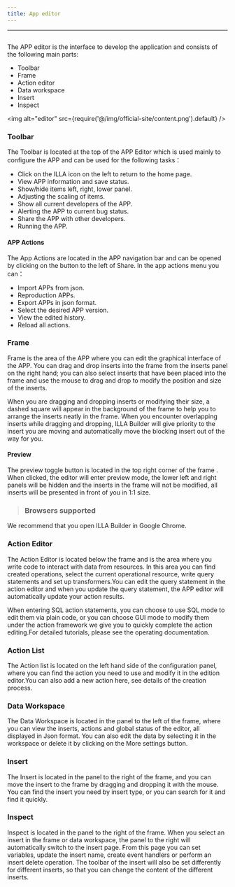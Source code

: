 ```yaml
---
title: App editor
---
```

---

## <Heading hidden>App editor</Heading>

The APP editor is the interface to develop the application and consists of the following main parts:
- Toolbar
- Frame
- Action editor
- Data workspace
- Insert
- Inspect

<img alt="editor" src={require('@/img/official-site/content.png').default} />

### Toolbar
The Toolbar is located at the top of the APP Editor which is used mainly to configure the APP and can be used for the following tasks：
  - Click on the ILLA icon on the left to return to the home page.
  - View APP information and save status.
  - Show/hide items left, right, lower panel.
  - Adjusting the scaling of items.
  - Show all current developers of the APP.
  - Alerting the APP to current bug status.
  - Share the APP with other developers.
  - Running the APP.

#### APP Actions
The App Actions are located in the APP navigation bar and can be opened by clicking on the button to the left of Share. In the app actions menu you can：
  - Import APPs from json.
  - Reproduction APPs.
  - Export APPs in json format.
  - Select the desired APP version.
  - View the edited history.
  - Reload all actions.

[//]: # ([Image])

### Frame
Frame is the area of the APP where you can edit the graphical interface of the APP. You can drag and drop inserts into the frame from the inserts panel on the right hand; you can also select inserts that have been placed into the frame and use the mouse to drag and drop to modify the position and size of the inserts.

When you are dragging and dropping inserts or modifying their size, a dashed square will appear in the background of the frame to help you to arrange the inserts neatly in the frame. When you encounter overlapping inserts while dragging and dropping, ILLA Builder will give priority to the insert you are moving and automatically move the blocking insert out of the way for you.

#### Preview
The preview toggle button is located in the top right corner of the frame . When clicked, the editor will enter preview mode, the lower left and right panels will be hidden and the inserts in the frame will not be modified, all inserts will be presented in front of you in 1:1 size.

>### Browsers supported
We recommend that you open ILLA Builder in Google Chrome.

### Action Editor
The Action Editor is located below the frame and is the area where you write code to interact with data from resources. In this area you can find created operations, select the current operational resource, write query statements and set up transformers.You can edit the query statement in the action editor and when you update the query statement, the APP editor will automatically update your action results.

When entering SQL action statements, you can choose to use SQL mode to edit them via plain code, or you can choose GUI mode to modify them under the action framework we give you to quickly complete the action editing.For detailed tutorials, please see the operating documentation.

### Action List
The Action list is located on the left hand side of the configuration panel, where you can find the action you need to use and modify it in the edition editor.You can also add a new action here, see details of the creation process.

### Data Workspace
The Data Workspace is located in the panel to the left of the frame, where you can view the inserts, actions and global status of the editor, all displayed in Json format. You can also edit the data by selecting it in the workspace or delete it by clicking on the More settings button.

### Insert
The Insert is located in the panel to the right of the frame, and you can move the insert to the frame by dragging and dropping it with the mouse. You can find the insert you need by insert type, or you can search for it and find it quickly.

[//]: # ([Image])

### Inspect
Inspect is located in the panel to the right of the frame. When you select an insert in the frame or data workspace, the panel to the right will automatically switch to the insert page. From this page you can set variables, update the insert name, create event handlers or perform an insert delete operation. The toolbar of the insert will also be set differently for different inserts, so that you can change the content of the different inserts.
